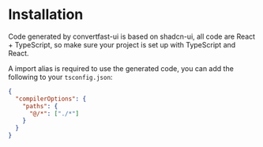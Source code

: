 # Installation

Code generated by convertfast-ui is based on shadcn-ui, all code are React + TypeScript, so make sure your project is set up with TypeScript and React.

A import alias is required to use the generated code, you can add the following to your `tsconfig.json`:

```json
{
  "compilerOptions": {
    "paths": {
      "@/*": ["./*"]
    }
  }
}
```